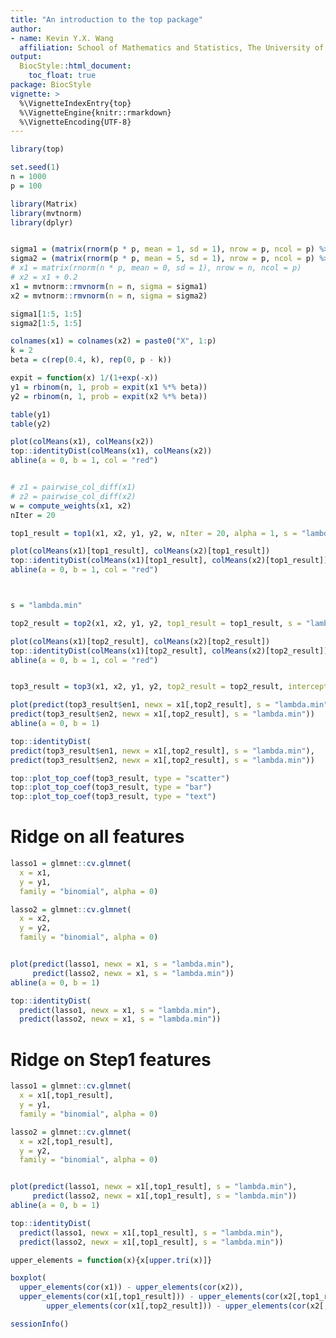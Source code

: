 ```yaml
---
title: "An introduction to the top package"
author:
- name: Kevin Y.X. Wang
  affiliation: School of Mathematics and Statistics, The University of Sydney, Australia
output:
  BiocStyle::html_document:
    toc_float: true
package: BiocStyle
vignette: >
  %\VignetteIndexEntry{top}
  %\VignetteEngine{knitr::rmarkdown}
  %\VignetteEncoding{UTF-8}
---
```

  
  
```r
library(top)
```

```r
set.seed(1)
n = 1000
p = 100

library(Matrix)
library(mvtnorm)
library(dplyr)


sigma1 = (matrix(rnorm(p * p, mean = 1, sd = 1), nrow = p, ncol = p) %>% Matrix::nearPD())$mat %>% as.matrix() %>% cov2cor()
sigma2 = (matrix(rnorm(p * p, mean = 5, sd = 1), nrow = p, ncol = p) %>% Matrix::nearPD())$mat %>% as.matrix() %>% cov2cor()
# x1 = matrix(rnorm(n * p, mean = 0, sd = 1), nrow = n, ncol = p)
# x2 = x1 + 0.2
x1 = mvtnorm::rmvnorm(n = n, sigma = sigma1)
x2 = mvtnorm::rmvnorm(n = n, sigma = sigma2)

sigma1[1:5, 1:5]
sigma2[1:5, 1:5]

colnames(x1) = colnames(x2) = paste0("X", 1:p)
k = 2
beta = c(rep(0.4, k), rep(0, p - k))

expit = function(x) 1/(1+exp(-x))
y1 = rbinom(n, 1, prob = expit(x1 %*% beta))
y2 = rbinom(n, 1, prob = expit(x2 %*% beta))

table(y1)
table(y2)

plot(colMeans(x1), colMeans(x2))
top::identityDist(colMeans(x1), colMeans(x2))
abline(a = 0, b = 1, col = "red")


# z1 = pairwise_col_diff(x1)
# z2 = pairwise_col_diff(x2)
w = compute_weights(x1, x2)
nIter = 20

top1_result = top1(x1, x2, y1, y2, w, nIter = 20, alpha = 1, s = "lambda.min")

plot(colMeans(x1)[top1_result], colMeans(x2)[top1_result])
top::identityDist(colMeans(x1)[top1_result], colMeans(x2)[top1_result])
abline(a = 0, b = 1, col = "red")



s = "lambda.min"

top2_result = top2(x1, x2, y1, y2, top1_result = top1_result, s = "lambda.min", nIter = 20, intercept = FALSE)

plot(colMeans(x1)[top2_result], colMeans(x2)[top2_result])
top::identityDist(colMeans(x1)[top2_result], colMeans(x2)[top2_result])
abline(a = 0, b = 1, col = "red")


top3_result = top3(x1, x2, y1, y2, top2_result = top2_result, intercept = FALSE)

plot(predict(top3_result$en1, newx = x1[,top2_result], s = "lambda.min"),
predict(top3_result$en2, newx = x1[,top2_result], s = "lambda.min"))
abline(a = 0, b = 1)

top::identityDist(
predict(top3_result$en1, newx = x1[,top2_result], s = "lambda.min"),
predict(top3_result$en2, newx = x1[,top2_result], s = "lambda.min"))

top::plot_top_coef(top3_result, type = "scatter")
top::plot_top_coef(top3_result, type = "bar")
top::plot_top_coef(top3_result, type = "text")
```


# Ridge on all features
```r
lasso1 = glmnet::cv.glmnet(
  x = x1,
  y = y1,
  family = "binomial", alpha = 0)

lasso2 = glmnet::cv.glmnet(
  x = x2,
  y = y2,
  family = "binomial", alpha = 0)


plot(predict(lasso1, newx = x1, s = "lambda.min"),
     predict(lasso2, newx = x1, s = "lambda.min"))
abline(a = 0, b = 1)

top::identityDist(
  predict(lasso1, newx = x1, s = "lambda.min"),
  predict(lasso2, newx = x1, s = "lambda.min"))
```


# Ridge on Step1 features
```r
lasso1 = glmnet::cv.glmnet(
  x = x1[,top1_result],
  y = y1,
  family = "binomial", alpha = 0)

lasso2 = glmnet::cv.glmnet(
  x = x2[,top1_result],
  y = y2,
  family = "binomial", alpha = 0)


plot(predict(lasso1, newx = x1[,top1_result], s = "lambda.min"),
     predict(lasso2, newx = x1[,top1_result], s = "lambda.min"))
abline(a = 0, b = 1)

top::identityDist(
  predict(lasso1, newx = x1[,top1_result], s = "lambda.min"),
  predict(lasso2, newx = x1[,top1_result], s = "lambda.min"))
```


```r
upper_elements = function(x){x[upper.tri(x)]}
```

```r
boxplot(
  upper_elements(cor(x1)) - upper_elements(cor(x2)),
  upper_elements(cor(x1[,top1_result])) - upper_elements(cor(x2[,top1_result])),
        upper_elements(cor(x1[,top2_result])) - upper_elements(cor(x2[,top2_result])))
```



```r
sessionInfo()
```

